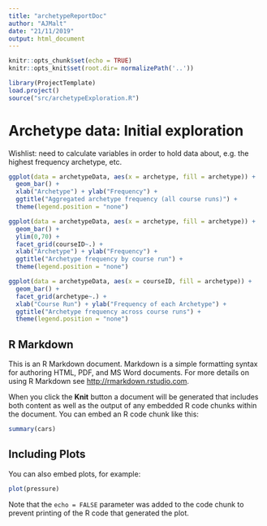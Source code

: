 ```yaml
---
title: "archetypeReportDoc"
author: "AJMalt"
date: "21/11/2019"
output: html_document
---
```


```r
knitr::opts_chunk$set(echo = TRUE)
knitr::opts_knit$set(root.dir= normalizePath('..'))
```

```r
library(ProjectTemplate)
load.project()
source("src/archetypeExploration.R")
```

# Archetype data: Initial exploration

Wishlist: need to calculate variables in order to hold data about, e.g. the highest frequency archetype, etc.

```r
ggplot(data = archetypeData, aes(x = archetype, fill = archetype)) +
  geom_bar() +
  xlab("Archetype") + ylab("Frequency") +
  ggtitle("Aggregated archetype frequency (all course runs)") +
  theme(legend.position = "none")
```

```r
ggplot(data = archetypeData, aes(x = archetype, fill = archetype)) +
  geom_bar() +
  ylim(0,70) +
  facet_grid(courseID~.) +
  xlab("Archetype") + ylab("Frequency") +
  ggtitle("Archetype frequency by course run") +
  theme(legend.position = "none")
```

```r
ggplot(data = archetypeData, aes(x = courseID, fill = archetype)) +
  geom_bar() +
  facet_grid(archetype~.) +
  xlab("Course Run") + ylab("Frequency of each Archetype") +
  ggtitle("Archetype frequency across course runs") +
  theme(legend.position = "none")
```


## R Markdown

This is an R Markdown document. Markdown is a simple formatting syntax for authoring HTML, PDF, and MS Word documents. For more details on using R Markdown see <http://rmarkdown.rstudio.com>.

When you click the **Knit** button a document will be generated that includes both content as well as the output of any embedded R code chunks within the document. You can embed an R code chunk like this:

```r
summary(cars)
```

## Including Plots

You can also embed plots, for example:

```r
plot(pressure)
```

Note that the `echo = FALSE` parameter was added to the code chunk to prevent printing of the R code that generated the plot.
